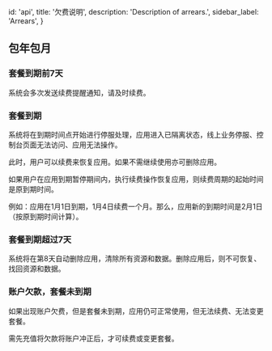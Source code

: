 
  id: 'api',
  title: '欠费说明',
  description: 'Description of arrears.',
  sidebar_label: 'Arrears',
}

## 包年包月

### 套餐到期前7天

系统会多次发送续费提醒通知，请及时续费。

### 套餐到期

系统将在到期时间点开始进行停服处理，应用进入已隔离状态，线上业务停服、控制台页面无法访问、应用无法操作。

此时，用户可以续费来恢复应用。如果不需继续使用亦可删除应用。

<Admonition type="todo" label="note">

如果用户在应用到期暂停期间内，执行续费操作恢复应用，则续费周期的起始时间是原到期时间。

例如：应用在1月1日到期，1月4日续费一个月。那么，应用新的到期时间是2月1日（按原到期时间计算）。

</Admonition>


### 套餐到期超过7天

系统将在第8天自动删除应用，清除所有资源和数据。删除应用后，则不可恢复、找回资源和数据。

### 账户欠款，套餐未到期

如果出现账户欠费，但是套餐未到期，应用仍可正常使用，但无法续费、无法变更套餐。

需先充值将欠款将账户冲正后，才可续费或变更套餐。


